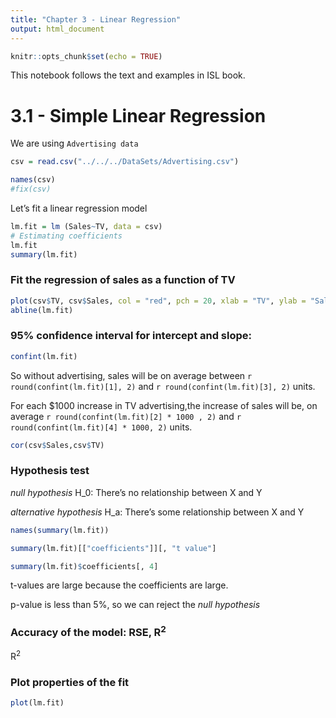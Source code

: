 ```yaml
---
title: "Chapter 3 - Linear Regression"
output: html_document
---
```


```r
knitr::opts_chunk$set(echo = TRUE)
```

This notebook follows the text and examples in ISL book.

# 3.1 - Simple Linear Regression

We are using `Advertising data` 
```r
csv = read.csv("../../../DataSets/Advertising.csv")
```

```r
names(csv)
#fix(csv)
```

Let's fit a linear regression model 

```r
lm.fit = lm (Sales~TV, data = csv)
# Estimating coefficients
lm.fit
summary(lm.fit)
```

### Fit the regression of sales as a function of TV

```r
plot(csv$TV, csv$Sales, col = "red", pch = 20, xlab = "TV", ylab = "Sales")
abline(lm.fit)
```

### 95% confidence interval for intercept and slope:

```r
confint(lm.fit)

```

So without advertising, sales will be on average between `r round(confint(lm.fit)[1], 2)` and `r round(confint(lm.fit)[3], 2)` units.

For each $1000 increase in TV advertising,the increase of sales will be, on average `r round(confint(lm.fit)[2] * 1000
, 2)` and `r round(confint(lm.fit)[4] * 1000, 2)` units.

```r
cor(csv$Sales,csv$TV)
```

### Hypothesis test

*null hypothesis*
H_0: There's no relationship between X and Y

*alternative hypothesis*
H_a: There's some relationship between X and Y


```r
names(summary(lm.fit))
```

```r
summary(lm.fit)[["coefficients"]][, "t value"]

summary(lm.fit)$coefficients[, 4]

```

t-values are large because the coefficients are large.

p-value is less than 5%, so we can reject the *null hypothesis*

### Accuracy of the model: RSE, R^2^

R^2^

### Plot properties of the fit

```r
plot(lm.fit)
```